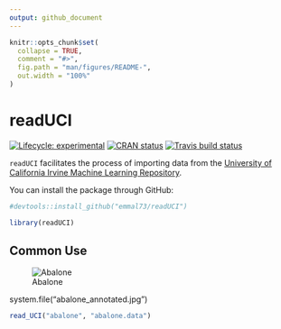 ```yaml
---
output: github_document
---
```


<!-- README.md is generated from README.Rmd. Please edit that file -->

```r
knitr::opts_chunk$set(
  collapse = TRUE,
  comment = "#>",
  fig.path = "man/figures/README-",
  out.width = "100%"
)
```

# readUCI

<!-- badges: start -->
[![Lifecycle: experimental](https://img.shields.io/badge/lifecycle-experimental-orange.svg)](https://www.tidyverse.org/lifecycle/#experimental)
[![CRAN status](https://www.r-pkg.org/badges/version/readUCI)](https://CRAN.R-project.org/package=readUCI)
[![Travis build status](https://travis-ci.org/emmal73/readUCI.svg?branch=master)](https://travis-ci.org/emmal73/readUCI)
<!-- badges: end -->

`readUCI` facilitates the process of importing data from the [University of California Irvine Machine Learning Repository]("https://archive.ics.uci.edu/ml/datasets.php"). 

You can install the package through GitHub:

```r
#devtools::install_github("emmal73/readUCI")

library(readUCI)
```


## Common Use

![Abalone](inst/abalone_annotated.jpg)

system.file("abalone_annotated.jpg")

```r
read_UCI("abalone", "abalone.data")
```

